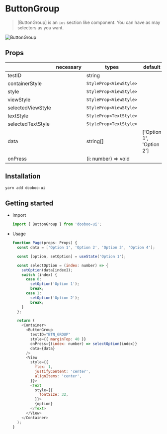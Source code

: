 
<Meta title="Components|ButtonGroup" />

# ButtonGroup

> [ButtonGroup] is an `ios` section like component. You can have as may selectors as you want.

![ButtonGroup](https://user-images.githubusercontent.com/27461460/62305265-8c2a2600-b4ba-11e9-83df-af0ac2f4a3f6.gif)

## Props

|                   | necessary | types                  | default                  |
| ----------------- | --------- | ---------------------- | ------------------------ |
| testID            |           | string                 |                          |
| containerStyle    |           | `StyleProp<ViewStyle>` |                          |
| style             |           | `StyleProp<ViewStyle>` |                          |
| viewStyle         |           | `StyleProp<ViewStyle>` |                          |
| selectedViewStyle |           | `StyleProp<ViewStyle>` |                          |
| textStyle         |           | `StyleProp<TextStyle>` |                          |
| selectedTextStyle |           | `StyleProp<TextStyle>` |                          |
| data              |           | string[]               | ['Option 1', 'Option 2'] |
| onPress           |           | (i: number) => void    |                          |

## Installation

```sh
yarn add dooboo-ui
```

## Getting started

- Import

  ```javascript
  import { ButtonGroup } from 'dooboo-ui';
  ```

- Usage

  ```javascript
  function Page(props: Props) {
    const data = ['Option 1', 'Option 2', 'Option 3', 'Option 4'];

    const [option, setOption] = useState('Option 1');

    const selectOption = (index: number) => {
      setOption(data[index]);
      switch (index) {
        case 0:
          setOption('Option 1');
          break;
        case 1:
          setOption('Option 2');
          break;
      }
    };

    return (
      <Container>
        <ButtonGroup
          testID="BTN_GROUP"
          style={{ marginTop: 40 }}
          onPress={(index: number) => selectOption(index)}
          data={data}
        />
        <View
          style={{
            flex: 1,
            justifyContent: 'center',
            alignItems: 'center',
          }}>
          <Text
            style={{
              fontSize: 32,
            }}>
            {option}
          </Text>
        </View>
      </Container>
    );
  }
  ```
